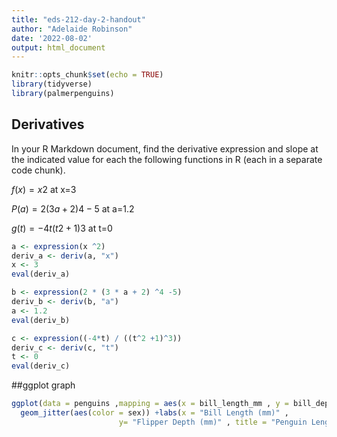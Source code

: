 ```yaml
---
title: "eds-212-day-2-handout"
author: "Adelaide Robinson"
date: '2022-08-02'
output: html_document
---
```


```r
knitr::opts_chunk$set(echo = TRUE)
library(tidyverse)
library(palmerpenguins)
```

## Derivatives 
In your R Markdown document, find the derivative expression and slope at the indicated value for each the following functions in R (each in a separate code chunk).

$f(x)=x2$ at x=3

$P(a)=2(3a+2)4−5$ at a=1.2

$g(t)=−4t(t2+1)3$ at t=0

```r
a <- expression(x ^2)
deriv_a <- deriv(a, "x")
x <- 3
eval(deriv_a)

b <- expression(2 * (3 * a + 2) ^4 -5)
deriv_b <- deriv(b, "a")
a <- 1.2
eval(deriv_b)

c <- expression((-4*t) / ((t^2 +1)^3))
deriv_c <- deriv(c, "t")
t <- 0
eval(deriv_c)
```

##ggplot graph

```r
ggplot(data = penguins ,mapping = aes(x = bill_length_mm , y = bill_depth_mm)) + 
  geom_jitter(aes(color = sex)) +labs(x = "Bill Length (mm)" ,
                        y= "Flipper Depth (mm)" , title = "Penguin Length vs Bill Depth")
```
